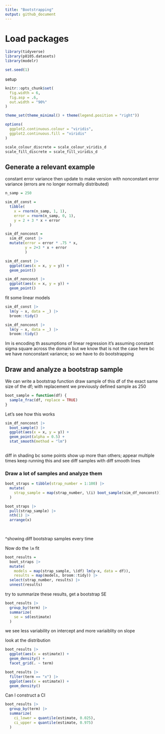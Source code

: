 ```yaml
---
title: "Bootstrapping"
output: github_document
---
```


# Load packages
```r
library(tidyverse)
library(p8105.datasets)
library(modelr)

set.seed(1)

```

setup
```r
knitr::opts_chunk$set(
  fig.width = 6,
  fig.asp = .6,
  out.width = "90%"
)

theme_set(theme_minimal() + theme(legend.position = "right"))

options(
  ggplot2.continuous.colour = "viridis",
  ggplot2.continuous.fill = "viridis"
)

scale_colour_discrete = scale_colour_viridis_d
scale_fill_discrete = scale_fill_viridis_d
```

## Generate a relevant example
constant error variance
then update to make version with nonconstant error variance (errors are no longer normally distributed)
```r
n_samp = 250

sim_df_const = 
  tibble(
    x = rnorm(n_samp, 1, 1),
    error = rnorm(n_samp, 0, 1),
    y = 2 + 3 * x + error
  )

sim_df_nonconst = 
  sim_df_const |> 
  mutate(error = error * .75 * x,
         y = 2+3 * x + error
         )

sim_df_const |> 
  ggplot(aes(x = x, y = y)) +
  geom_point()

sim_df_nonconst |> 
  ggplot(aes(x = x, y = y)) +
  geom_point()

```

fit some linear models

```r
sim_df_const |> 
  lm(y ~ x, data = _) |> 
  broom::tidy()

sim_df_nonconst |> 
  lm(y ~ x, data = _) |> 
  broom::tidy()


```
lm is encoding th assumptions of linear regression it's assuming constant sigma square across the domain but we know that is not the case here bc we have nonconstant variance; so we have to do bootstrapping

## Draw and analyze a bootstrap sample

We can write a bootstrap function
draw sample of this df of the exact same size of the df; with replacement
we previously defined sample as 250
```r
boot_sample = function(df) {
  sample_frac(df, replace = TRUE)
}
```

Let's see how this works

```r
sim_df_nonconst |> 
  boot_sample() |> 
  ggplot(aes(x = x, y = y)) +
  geom_point(alpha = 0.5) +
  stat_smooth(method = "lm")
  
```
diff in shading bc some points show up more than others; appear multiple times
keep running this and see diff samples with diff smooth lines


### Draw a lot of samples and analyze them
```r
boot_straps = tibble(strap_number = 1:100) |> 
  mutate(
    strap_sample = map(strap_number, \(i) boot_sample(sim_df_nonconst))
  )

boot_straps |> 
  pull(strap_sample) |> 
  nth(1) |> 
  arrange(x)
  
  
```
^showing diff bootstrap samples every time

Now do the `lm` fit

```r
boot_results = 
  boot_straps |> 
  mutate(
    models = map(strap_sample, \(df) lm(y~x, data = df)),
    results = map(models, broom::tidy)) |> 
  select(strap_number, results) |> 
  unnest(results)
```

try to summarize these results, get a bootstrap SE
```r
boot_results |> 
  group_by(term) |> 
  summarize(
    se = sd(estimate)
  )
```
we see less variability on intercept and more variaiblity on slope

look at the distribution
```r
boot_results |> 
  ggplot(aes(x = estimate)) +
  geom_density() +
  facet_grid(. ~ term)

boot_results |>
  filter(term == "x") |> 
  ggplot(aes(x = estimate)) +
  geom_density()


```

Can I construct a CI
```r
boot_results |> 
  group_by(term) |> 
  summarize(
    ci_lower = quantile(estimate, 0.025),
    ci_upper = quantile(estimate, 0.975)
  )
```









